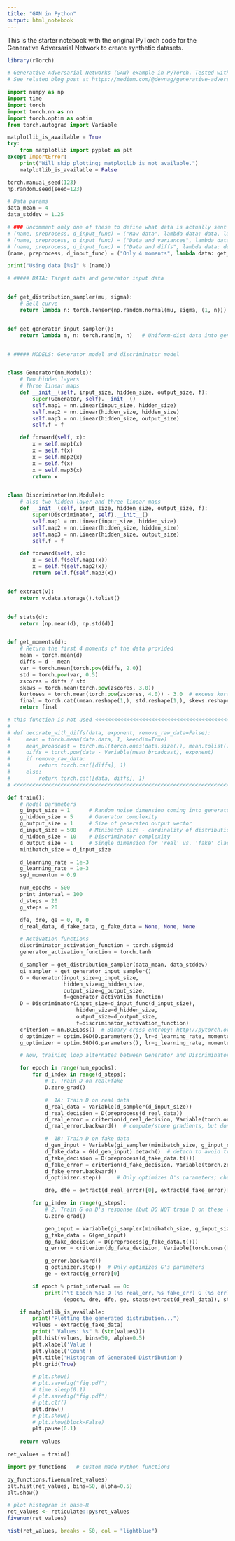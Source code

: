 ```yaml
---
title: "GAN in Python"
output: html_notebook
---
```



This is the starter notebook with the original PyTorch code for the Generative Adversarial Network to create synthetic datasets.



```r
library(rTorch)
```


```python
# Generative Adversarial Networks (GAN) example in PyTorch. Tested with PyTorch 0.4.1, Python 3.6.7 (Nov 2018)
# See related blog post at https://medium.com/@devnag/generative-adversarial-networks-gans-in-50-lines-of-code-pytorch-e81b79659e3f#.sch4xgsa9

import numpy as np
import time
import torch
import torch.nn as nn
import torch.optim as optim
from torch.autograd import Variable

matplotlib_is_available = True
try:
    from matplotlib import pyplot as plt
except ImportError:
    print("Will skip plotting; matplotlib is not available.")
    matplotlib_is_available = False

torch.manual_seed(123)
np.random.seed(seed=123)

# Data params
data_mean = 4
data_stddev = 1.25

# ### Uncomment only one of these to define what data is actually sent to the Discriminator
# (name, preprocess, d_input_func) = ("Raw data", lambda data: data, lambda x: x)
# (name, preprocess, d_input_func) = ("Data and variances", lambda data: decorate_with_diffs(data, 2.0), lambda x: x * 2)
# (name, preprocess, d_input_func) = ("Data and diffs", lambda data: decorate_with_diffs(data, 1.0), lambda x: x * 2)
(name, preprocess, d_input_func) = ("Only 4 moments", lambda data: get_moments(data), lambda x: 4)

print("Using data [%s]" % (name))

# ##### DATA: Target data and generator input data


def get_distribution_sampler(mu, sigma):
    # Bell curve
    return lambda n: torch.Tensor(np.random.normal(mu, sigma, (1, n)))  # Gaussian


def get_generator_input_sampler():
    return lambda m, n: torch.rand(m, n)   # Uniform-dist data into generator, _NOT_ Gaussian


# ##### MODELS: Generator model and discriminator model


class Generator(nn.Module):
    # Two hidden layers
    # Three linear maps
    def __init__(self, input_size, hidden_size, output_size, f):
        super(Generator, self).__init__()
        self.map1 = nn.Linear(input_size, hidden_size)
        self.map2 = nn.Linear(hidden_size, hidden_size)
        self.map3 = nn.Linear(hidden_size, output_size)
        self.f = f

    def forward(self, x):
        x = self.map1(x)
        x = self.f(x)
        x = self.map2(x)
        x = self.f(x)
        x = self.map3(x)
        return x


class Discriminator(nn.Module):
    # also two hidden layer and three linear maps
    def __init__(self, input_size, hidden_size, output_size, f):
        super(Discriminator, self).__init__()
        self.map1 = nn.Linear(input_size, hidden_size)
        self.map2 = nn.Linear(hidden_size, hidden_size)
        self.map3 = nn.Linear(hidden_size, output_size)
        self.f = f

    def forward(self, x):
        x = self.f(self.map1(x))
        x = self.f(self.map2(x))
        return self.f(self.map3(x))


def extract(v):
    return v.data.storage().tolist()


def stats(d):
    return [np.mean(d), np.std(d)]


def get_moments(d):
    # Return the first 4 moments of the data provided
    mean = torch.mean(d)
    diffs = d - mean
    var = torch.mean(torch.pow(diffs, 2.0))
    std = torch.pow(var, 0.5)
    zscores = diffs / std
    skews = torch.mean(torch.pow(zscores, 3.0))
    kurtoses = torch.mean(torch.pow(zscores, 4.0)) - 3.0  # excess kurtosis, should be 0 for Gaussian
    final = torch.cat((mean.reshape(1,), std.reshape(1,), skews.reshape(1,), kurtoses.reshape(1,)))
    return final

# this function is not used <<<<<<<<<<<<<<<<<<<<<<<<<<<<<<<<<<<<<<<<<<<<<<<<<<<<
#
# def decorate_with_diffs(data, exponent, remove_raw_data=False):
#     mean = torch.mean(data.data, 1, keepdim=True)
#     mean_broadcast = torch.mul(torch.ones(data.size()), mean.tolist()[0][0])
#     diffs = torch.pow(data - Variable(mean_broadcast), exponent)
#     if remove_raw_data:
#         return torch.cat([diffs], 1)
#     else:
#         return torch.cat([data, diffs], 1)
# <<<<<<<<<<<<<<<<<<<<<<<<<<<<<<<<<<<<<<<<<<<<<<<<<<<<<<<<<<<<<<<<<<<<<<<<<<<<<<
```



```python
def train():
    # Model parameters
    g_input_size = 1      # Random noise dimension coming into generator, per output vector
    g_hidden_size = 5     # Generator complexity
    g_output_size = 1     # Size of generated output vector
    d_input_size = 500    # Minibatch size - cardinality of distributions
    d_hidden_size = 10    # Discriminator complexity
    d_output_size = 1     # Single dimension for 'real' vs. 'fake' classification
    minibatch_size = d_input_size

    d_learning_rate = 1e-3
    g_learning_rate = 1e-3
    sgd_momentum = 0.9

    num_epochs = 500
    print_interval = 100
    d_steps = 20
    g_steps = 20

    dfe, dre, ge = 0, 0, 0
    d_real_data, d_fake_data, g_fake_data = None, None, None

    # Activation functions
    discriminator_activation_function = torch.sigmoid
    generator_activation_function = torch.tanh

    d_sampler = get_distribution_sampler(data_mean, data_stddev)
    gi_sampler = get_generator_input_sampler()
    G = Generator(input_size=g_input_size,
                  hidden_size=g_hidden_size,
                  output_size=g_output_size,
                  f=generator_activation_function)
    D = Discriminator(input_size=d_input_func(d_input_size),
                      hidden_size=d_hidden_size,
                      output_size=d_output_size,
                      f=discriminator_activation_function)
    criterion = nn.BCELoss()  # Binary cross entropy: http://pytorch.org/docs/nn.html#bceloss
    d_optimizer = optim.SGD(D.parameters(), lr=d_learning_rate, momentum=sgd_momentum)
    g_optimizer = optim.SGD(G.parameters(), lr=g_learning_rate, momentum=sgd_momentum)

    # Now, training loop alternates between Generator and Discriminator modes

    for epoch in range(num_epochs):
        for d_index in range(d_steps):
            # 1. Train D on real+fake
            D.zero_grad()

            #  1A: Train D on real data
            d_real_data = Variable(d_sampler(d_input_size))
            d_real_decision = D(preprocess(d_real_data))
            d_real_error = criterion(d_real_decision, Variable(torch.ones([1,1])))  # ones = true
            d_real_error.backward()  # compute/store gradients, but don't change params

            #  1B: Train D on fake data
            d_gen_input = Variable(gi_sampler(minibatch_size, g_input_size))
            d_fake_data = G(d_gen_input).detach()  # detach to avoid training G on these labels
            d_fake_decision = D(preprocess(d_fake_data.t()))
            d_fake_error = criterion(d_fake_decision, Variable(torch.zeros([1,1])))  # zeros = fake
            d_fake_error.backward()
            d_optimizer.step()     # Only optimizes D's parameters; changes based on stored gradients from backward()

            dre, dfe = extract(d_real_error)[0], extract(d_fake_error)[0]

        for g_index in range(g_steps):
            # 2. Train G on D's response (but DO NOT train D on these labels)
            G.zero_grad()

            gen_input = Variable(gi_sampler(minibatch_size, g_input_size))
            g_fake_data = G(gen_input)
            dg_fake_decision = D(preprocess(g_fake_data.t()))
            g_error = criterion(dg_fake_decision, Variable(torch.ones([1,1])))  # Train G to pretend it's genuine

            g_error.backward()
            g_optimizer.step()  # Only optimizes G's parameters
            ge = extract(g_error)[0]

        if epoch % print_interval == 0:
            print("\t Epoch %s: D (%s real_err, %s fake_err) G (%s err); Real Dist (%s),  Fake Dist (%s) " %
                  (epoch, dre, dfe, ge, stats(extract(d_real_data)), stats(extract(d_fake_data))))

    if matplotlib_is_available:
        print("Plotting the generated distribution...")
        values = extract(g_fake_data)
        print(" Values: %s" % (str(values)))
        plt.hist(values, bins=50, alpha=0.5)
        plt.xlabel('Value')
        plt.ylabel('Count')
        plt.title('Histogram of Generated Distribution')
        plt.grid(True)

        # plt.show()
        # plt.savefig("fig.pdf")
        # time.sleep(0.1)
        # plt.savefig("fig.pdf")
        # plt.clf()
        plt.draw()
        # plt.show()
        # plt.show(block=False)
        plt.pause(0.1)
    
    return values
```

```python
ret_values = train()
```

```python
import py_functions   # custom made Python functions

py_functions.fivenum(ret_values)
plt.hist(ret_values, bins=50, alpha=0.5)
plt.show()
```



```r
# plot histogram in base-R
ret_values <- reticulate::py$ret_values
fivenum(ret_values)

hist(ret_values, breaks = 50, col = "lightblue")
```



